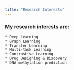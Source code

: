 ```yaml
---
title: "Research Interests"
---
```


### My research interests are:

    * Deep Learning
    * Graph Learning
    * Transfer Learning
    * Multi-task Learning
    * Contrastive Learning
    * Drug Designing & Discovery
    * DNA methylation prediction
